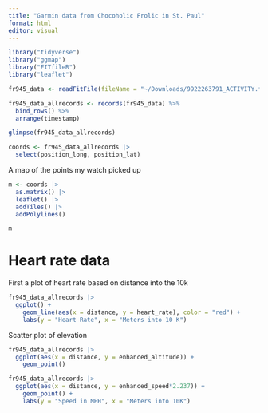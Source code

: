 ```yaml
---
title: "Garmin data from Chocoholic Frolic in St. Paul"
format: html
editor: visual
---
```


```r
library("tidyverse")
library("ggmap")
library("FITfileR")
library("leaflet")
```

```r
fr945_data <- readFitFile(fileName = "~/Downloads/9922263791_ACTIVITY.fit")
```

```r

fr945_data_allrecords <- records(fr945_data) %>% 
  bind_rows() %>% 
  arrange(timestamp) 

glimpse(fr945_data_allrecords)
```

```r
coords <- fr945_data_allrecords |>
  select(position_long, position_lat)
```

A map of the points my watch picked up

```r
m <- coords |>
  as.matrix() |>
  leaflet() |>
  addTiles() |>
  addPolylines()

m
```

# Heart rate data
First a plot of heart rate based on distance into the 10k

```r
fr945_data_allrecords |>
  ggplot() +
    geom_line(aes(x = distance, y = heart_rate), color = "red") +
    labs(y = "Heart Rate", x = "Meters into 10 K")
```

Scatter plot of elevation
```r
fr945_data_allrecords |>
  ggplot(aes(x = distance, y = enhanced_altitude)) +
    geom_point() 
```
```r
fr945_data_allrecords |>
  ggplot(aes(x = distance, y = enhanced_speed*2.237)) +
    geom_point() +
    labs(y = "Speed in MPH", x = "Meters into 10K")
```
